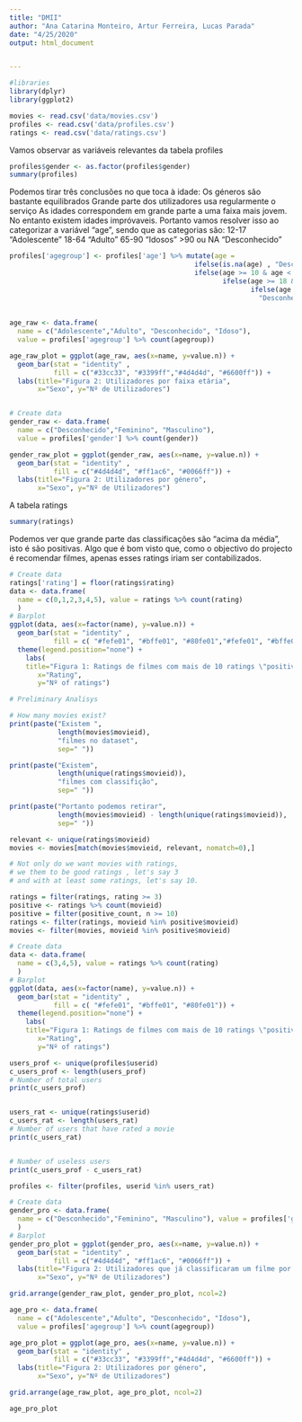 ---
title: "DMII"
author: "Ana Catarina Monteiro, Artur Ferreira, Lucas Parada"
date: "4/25/2020"
output: html_document


---

```{r 1}
#libraries  
library(dplyr)
library(ggplot2)

```


```{r 2}
movies <- read.csv('data/movies.csv')
profiles <- read.csv('data/profiles.csv')
ratings <- read.csv('data/ratings.csv')  
```

Vamos observar as variáveis relevantes da tabela profiles

```{r 3}
profiles$gender <- as.factor(profiles$gender)
summary(profiles)
```

Podemos tirar três conclusões no que toca à idade:
  Os géneros são bastante equilibrados
  Grande parte dos utilizadores usa regularmente o serviço
  As idades correspondem em grande parte a uma faixa mais jovem. 
No entanto existem idades impróvaveis.
Portanto vamos resolver isso ao categorizar a variável "age", sendo que as categorias são:
12-17 "Adolescente"
18-64 "Adulto"
65-90 "Idosos"
\>90 ou NA "Desconhecido"

```{r 4}

profiles['agegroup'] <- profiles['age'] %>% mutate(age = 
                                              ifelse(is.na(age) , "Desconhecido",
                                              ifelse(age >= 10 & age < 18, 'Adolescente',
                                                     ifelse(age >= 18 & age < 65, 'Adulto',
                                                            ifelse(age >= 65 & age <= 90, 'Idoso', 
                                                              "Desconhecido")))))
                                                              
                                                              
age_raw <- data.frame(
  name = c("Adolescente","Adulto", "Desconhecido", "Idoso"), 
  value = profiles['agegroup'] %>% count(agegroup))

age_raw_plot = ggplot(age_raw, aes(x=name, y=value.n)) + 
  geom_bar(stat = "identity" ,
           fill = c("#33cc33", "#3399ff","#4d4d4d", "#6600ff")) + 
  labs(title="Figura 2: Utilizadores por faixa etária",
       x="Sexo", y="Nº de Utilizadores")


# Create data
gender_raw <- data.frame(
  name = c("Desconhecido","Feminino", "Masculino"), 
  value = profiles['gender'] %>% count(gender))

gender_raw_plot = ggplot(gender_raw, aes(x=name, y=value.n)) + 
  geom_bar(stat = "identity" ,
           fill = c("#4d4d4d", "#ff1ac6", "#0066ff")) + 
  labs(title="Figura 2: Utilizadores por género",
       x="Sexo", y="Nº de Utilizadores")
```

A tabela ratings

```{r 5}
summary(ratings)
```
Podemos ver que grande parte das classificações são "acima da média", isto é são positivas. 
Algo que é bom visto que, como o objectivo do projecto é recomendar filmes, apenas esses ratings iriam ser contabilizados.


```{r save_ratings}
# Create data
ratings['rating'] = floor(ratings$rating)
data <- data.frame(
  name = c(0,1,2,3,4,5), value = ratings %>% count(rating)
  )
# Barplot
ggplot(data, aes(x=factor(name), y=value.n)) + 
  geom_bar(stat = "identity" ,
           fill = c( "#fefe01", "#bffe01", "#80fe01","#fefe01", "#bffe01", "#80fe01")) + 
  theme(legend.position="none") +
    labs(
    title="Figura 1: Ratings de filmes com mais de 10 ratings \"positivos\"",
       x="Rating",
       y="Nº of ratings")
```


```{r tacalado}
# Preliminary Analisys

# How many movies exist?
print(paste("Existem ",
            length(movies$movieid),
            "filmes no dataset",
            sep=" "))

print(paste("Existem",
            length(unique(ratings$movieid)),
            "filmes com classifição",
            sep=" "))

print(paste("Portanto podemos retirar",
            length(movies$movieid) - length(unique(ratings$movieid)),
            sep=" "))

relevant <- unique(ratings$movieid)
movies <- movies[match(movies$movieid, relevant, nomatch=0),] 

```





```{r 6}

# Not only do we want movies with ratings, 
# we them to be good ratings , let's say 3
# and with at least some ratings, let's say 10.

ratings = filter(ratings, rating >= 3)
positive <- ratings %>% count(movieid)
positive = filter(positive_count, n >= 10)
ratings <- filter(ratings, movieid %in% positive$movieid)
movies <- filter(movies, movieid %in% positive$movieid)


```



```{r 7}

# Create data
data <- data.frame(
  name = c(3,4,5), value = ratings %>% count(rating)
  )
# Barplot
ggplot(data, aes(x=factor(name), y=value.n)) + 
  geom_bar(stat = "identity" ,
           fill = c( "#fefe01", "#bffe01", "#80fe01")) + 
  theme(legend.position="none") +
    labs(
    title="Figura 1: Ratings de filmes com mais de 10 ratings \"positivos\"",
       x="Rating",
       y="Nº of ratings")
```


```{r 8}

users_prof <- unique(profiles$userid)
c_users_prof <- length(users_prof)
# Number of total users
print(c_users_prof)


users_rat <- unique(ratings$userid)
c_users_rat <- length(users_rat)
# Number of users that have rated a movie
print(c_users_rat)


# Number of useless users
print(c_users_prof - c_users_rat)

profiles <- filter(profiles, userid %in% users_rat)

```


```{r 9}

# Create data
gender_pro <- data.frame(
  name = c("Desconhecido","Feminino", "Masculino"), value = profiles['gender'] %>% count(gender)
  )
# Barplot
gender_pro_plot = ggplot(gender_pro, aes(x=name, y=value.n)) + 
  geom_bar(stat = "identity" ,
           fill = c("#4d4d4d", "#ff1ac6", "#0066ff")) + 
  labs(title="Figura 2: Utilizadores que já classificaram um filme por género",
       x="Sexo", y="Nº de Utilizadores") 

grid.arrange(gender_raw_plot, gender_pro_plot, ncol=2)

```


```{r 10}

age_pro <- data.frame(
  name = c("Adolescente","Adulto", "Desconhecido", "Idoso"), 
  value = profiles['agegroup'] %>% count(agegroup))

age_pro_plot = ggplot(age_pro, aes(x=name, y=value.n)) + 
  geom_bar(stat = "identity" ,
           fill = c("#33cc33", "#3399ff","#4d4d4d", "#6600ff")) + 
  labs(title="Figura 2: Utilizadores por género",
       x="Sexo", y="Nº de Utilizadores")

grid.arrange(age_raw_plot, age_pro_plot, ncol=2)

age_pro_plot
```

